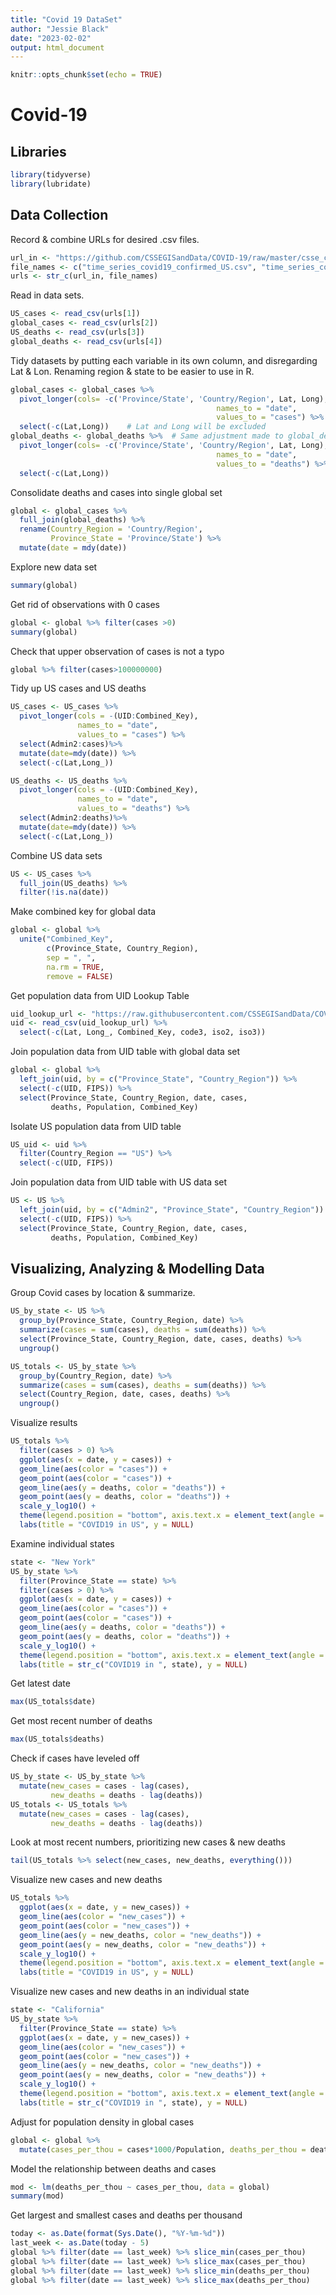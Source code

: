 ```yaml
---
title: "Covid 19 DataSet"
author: "Jessie Black"
date: "2023-02-02"
output: html_document
---
```


```r
knitr::opts_chunk$set(echo = TRUE)
```

# Covid-19

## Libraries
```r
library(tidyverse)
library(lubridate)
```

## Data Collection

Record & combine URLs for desired .csv files.
```r
url_in <- "https://github.com/CSSEGISandData/COVID-19/raw/master/csse_covid_19_data/csse_covid_19_time_series/"
file_names <- c("time_series_covid19_confirmed_US.csv", "time_series_covid19_confirmed_global.csv", "time_series_covid19_deaths_US.csv", "time_series_covid19_deaths_global.csv", "time_series_covid19_recovered_global.csv")
urls <- str_c(url_in, file_names)
```

Read in data sets.
```r
US_cases <- read_csv(urls[1])
global_cases <- read_csv(urls[2])
US_deaths <- read_csv(urls[3])
global_deaths <- read_csv(urls[4])
```

Tidy datasets by putting each variable in its own column, and disregarding Lat & Lon. Renaming region & state to be easier to use in R.
```r
global_cases <- global_cases %>% 
  pivot_longer(cols= -c('Province/State', 'Country/Region', Lat, Long), # All column headings except for these
                                              names_to = "date",        # will now go as observations under new column "date"
                                              values_to = "cases") %>%  # and their respective values will now go under the column "cases"
  select(-c(Lat,Long))    # Lat and Long will be excluded
global_deaths <- global_deaths %>%  # Same adjustment made to global_deaths data
  pivot_longer(cols= -c('Province/State', 'Country/Region', Lat, Long), 
                                              names_to = "date",       
                                              values_to = "deaths") %>%  
  select(-c(Lat,Long))
```

Consolidate deaths and cases into single global set
```r
global <- global_cases %>% 
  full_join(global_deaths) %>%
  rename(Country_Region = 'Country/Region',
         Province_State = 'Province/State') %>%
  mutate(date = mdy(date))
```

Explore new data set
``` r
summary(global)
```
Get rid of observations with 0 cases
``` r
global <- global %>% filter(cases >0)
summary(global)
```
Check that upper observation of cases is not a typo
``` r
global %>% filter(cases>100000000)
```

Tidy up US cases and US deaths
```r
US_cases <- US_cases %>%
  pivot_longer(cols = -(UID:Combined_Key),
               names_to = "date",
               values_to = "cases") %>%
  select(Admin2:cases)%>%
  mutate(date=mdy(date)) %>%
  select(-c(Lat,Long_))

US_deaths <- US_deaths %>%
  pivot_longer(cols = -(UID:Combined_Key),
               names_to = "date",
               values_to = "deaths") %>%
  select(Admin2:deaths)%>%
  mutate(date=mdy(date)) %>%
  select(-c(Lat,Long_))
```

Combine US data sets
``` r
US <- US_cases %>%
  full_join(US_deaths) %>%
  filter(!is.na(date))
```

Make combined key for global data
``` r
global <- global %>% 
  unite("Combined_Key",
        c(Province_State, Country_Region),
        sep = ", ",
        na.rm = TRUE,
        remove = FALSE)
```

Get population data from UID Lookup Table
``` r
uid_lookup_url <- "https://raw.githubusercontent.com/CSSEGISandData/COVID-19/master/csse_covid_19_data/UID_ISO_FIPS_LookUp_Table.csv"
uid <- read_csv(uid_lookup_url) %>%
  select(-c(Lat, Long_, Combined_Key, code3, iso2, iso3))
```

Join population data from UID table with global data set
```r
global <- global %>%
  left_join(uid, by = c("Province_State", "Country_Region")) %>%
  select(-c(UID, FIPS)) %>%
  select(Province_State, Country_Region, date, cases,
         deaths, Population, Combined_Key)
```

Isolate US population data from UID table 
```r
US_uid <- uid %>%
  filter(Country_Region == "US") %>%
  select(-c(UID, FIPS))
```

Join population data from UID table with US data set
```r
US <- US %>%
  left_join(uid, by = c("Admin2", "Province_State", "Country_Region")) %>%
  select(-c(UID, FIPS)) %>%
  select(Province_State, Country_Region, date, cases,
         deaths, Population, Combined_Key)
```

## Visualizing, Analyzing & Modelling Data
Group Covid cases by location & summarize.
```r
US_by_state <- US %>%
  group_by(Province_State, Country_Region, date) %>%
  summarize(cases = sum(cases), deaths = sum(deaths)) %>%
  select(Province_State, Country_Region, date, cases, deaths) %>%
  ungroup()
```

```r
US_totals <- US_by_state %>%
  group_by(Country_Region, date) %>%
  summarize(cases = sum(cases), deaths = sum(deaths)) %>%
  select(Country_Region, date, cases, deaths) %>%
  ungroup()
```

Visualize results
```r
US_totals %>%
  filter(cases > 0) %>%
  ggplot(aes(x = date, y = cases)) + 
  geom_line(aes(color = "cases")) + 
  geom_point(aes(color = "cases")) + 
  geom_line(aes(y = deaths, color = "deaths")) + 
  geom_point(aes(y = deaths, color = "deaths")) + 
  scale_y_log10() + 
  theme(legend.position = "bottom", axis.text.x = element_text(angle = 90)) + 
  labs(title = "COVID19 in US", y = NULL)
```

Examine individual states
```r
state <- "New York"
US_by_state %>%
  filter(Province_State == state) %>%
  filter(cases > 0) %>%
  ggplot(aes(x = date, y = cases)) + 
  geom_line(aes(color = "cases")) + 
  geom_point(aes(color = "cases")) + 
  geom_line(aes(y = deaths, color = "deaths")) + 
  geom_point(aes(y = deaths, color = "deaths")) + 
  scale_y_log10() + 
  theme(legend.position = "bottom", axis.text.x = element_text(angle = 90)) + 
  labs(title = str_c("COVID19 in ", state), y = NULL)
```

Get latest date
```r
max(US_totals$date)
```

Get most recent number of deaths
```r
max(US_totals$deaths)
```

Check if cases have leveled off
```r
US_by_state <- US_by_state %>%
  mutate(new_cases = cases - lag(cases),
         new_deaths = deaths - lag(deaths))
US_totals <- US_totals %>%
  mutate(new_cases = cases - lag(cases),
         new_deaths = deaths - lag(deaths))
```

Look at most recent numbers, prioritizing new cases & new deaths
```r
tail(US_totals %>% select(new_cases, new_deaths, everything()))
```

Visualize new cases and new deaths
```r
US_totals %>%
  ggplot(aes(x = date, y = new_cases)) + 
  geom_line(aes(color = "new_cases")) + 
  geom_point(aes(color = "new_cases")) + 
  geom_line(aes(y = new_deaths, color = "new_deaths")) + 
  geom_point(aes(y = new_deaths, color = "new_deaths")) + 
  scale_y_log10() + 
  theme(legend.position = "bottom", axis.text.x = element_text(angle = 90)) + 
  labs(title = "COVID19 in US", y = NULL)
```

Visualize new cases and new deaths in an individual state
```r
state <- "California"
US_by_state %>%
  filter(Province_State == state) %>%
  ggplot(aes(x = date, y = new_cases)) + 
  geom_line(aes(color = "new_cases")) + 
  geom_point(aes(color = "new_cases")) + 
  geom_line(aes(y = new_deaths, color = "new_deaths")) + 
  geom_point(aes(y = new_deaths, color = "new_deaths")) + 
  scale_y_log10() + 
  theme(legend.position = "bottom", axis.text.x = element_text(angle = 90)) + 
  labs(title = str_c("COVID19 in ", state), y = NULL)
```
Adjust for population density in global cases
``` r
global <- global %>%
  mutate(cases_per_thou = cases*1000/Population, deaths_per_thou = deaths*1000/Population)
```

Model the relationship between deaths and cases
``` r
mod <- lm(deaths_per_thou ~ cases_per_thou, data = global)
summary(mod)
```

Get largest and smallest cases and deaths per thousand
``` r
today <- as.Date(format(Sys.Date(), "%Y-%m-%d"))
last_week <- as.Date(today - 5)
global %>% filter(date == last_week) %>% slice_min(cases_per_thou)
global %>% filter(date == last_week) %>% slice_max(cases_per_thou)
global %>% filter(date == last_week) %>% slice_min(deaths_per_thou)
global %>% filter(date == last_week) %>% slice_max(deaths_per_thou)
```

